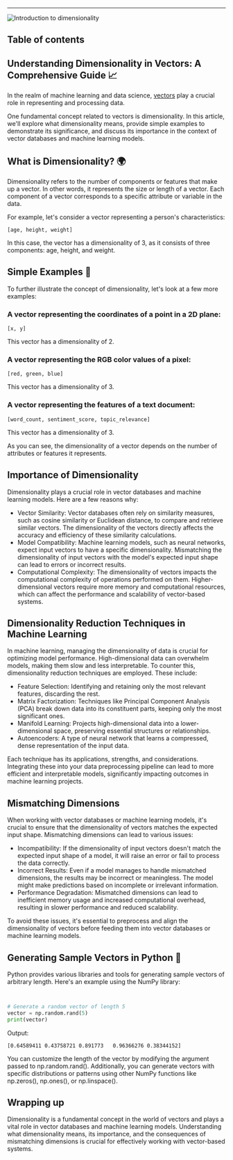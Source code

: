 






--- 

<Image src={metadata.image} alt="Introduction to dimensionality" width={800} height={600}/>

## Table of contents 

## Understanding Dimensionality in Vectors: A Comprehensive Guide 📈

In the realm of machine learning and data science, [vectors](/blog/introduction-to-embeddings) play a crucial role in representing and processing data. 

One fundamental concept related to vectors is dimensionality. In this article, we'll explore what dimensionality means, provide simple examples to demonstrate its significance, and discuss its importance in the context of vector databases and machine learning models.
## What is Dimensionality? 🌍

Dimensionality refers to the number of components or features that make up a vector. In other words, it represents the size or length of a vector. Each component of a vector corresponds to a specific attribute or variable in the data.

For example, let's consider a vector representing a person's characteristics:

`[age, height, weight]`

In this case, the vector has a dimensionality of 3, as it consists of three components: age, height, and weight.

## Simple Examples 🎨

To further illustrate the concept of dimensionality, let's look at a few more examples:

### A vector representing the coordinates of a point in a 2D plane:

`[x, y]`

This vector has a dimensionality of 2.


### A vector representing the RGB color values of a pixel:

`[red, green, blue]`

This vector has a dimensionality of 3.


### A vector representing the features of a text document:

`[word_count, sentiment_score, topic_relevance]`

This vector has a dimensionality of 3.

As you can see, the dimensionality of a vector depends on the number of attributes or features it represents.

## Importance of Dimensionality 

Dimensionality plays a crucial role in vector databases and machine learning models. Here are a few reasons why:

* Vector Similarity: Vector databases often rely on similarity measures, such as cosine similarity or Euclidean distance, to compare and retrieve similar vectors. The dimensionality of the vectors directly affects the accuracy and efficiency of these similarity calculations.
* Model Compatibility: Machine learning models, such as neural networks, expect input vectors to have a specific dimensionality. Mismatching the dimensionality of input vectors with the model's expected input shape can lead to errors or incorrect results.
* Computational Complexity: The dimensionality of vectors impacts the computational complexity of operations performed on them. Higher-dimensional vectors require more memory and computational resources, which can affect the performance and scalability of vector-based systems.

## Dimensionality Reduction Techniques in Machine Learning

In machine learning, managing the dimensionality of data is crucial for optimizing model performance. High-dimensional data can overwhelm models, making them slow and less interpretable. To counter this, dimensionality reduction techniques are employed. These include:

* Feature Selection: Identifying and retaining only the most relevant features, discarding the rest.
* Matrix Factorization: Techniques like Principal Component Analysis (PCA) break down data into its constituent parts, keeping only the most significant ones.
* Manifold Learning: Projects high-dimensional data into a lower-dimensional space, preserving essential structures or relationships.
* Autoencoders: A type of neural network that learns a compressed, dense representation of the input data.

Each technique has its applications, strengths, and considerations. Integrating these into your data preprocessing pipeline can lead to more efficient and interpretable models, significantly impacting outcomes in machine learning projects.

## Mismatching Dimensions 

When working with vector databases or machine learning models, it's crucial to ensure that the dimensionality of vectors matches the expected input shape. Mismatching dimensions can lead to various issues:

* Incompatibility: If the dimensionality of input vectors doesn't match the expected input shape of a model, it will raise an error or fail to process the data correctly.
* Incorrect Results: Even if a model manages to handle mismatched dimensions, the results may be incorrect or meaningless. The model might make predictions based on incomplete or irrelevant information.
* Performance Degradation: Mismatched dimensions can lead to inefficient memory usage and increased computational overhead, resulting in slower performance and reduced scalability.

To avoid these issues, it's essential to preprocess and align the dimensionality of vectors before feeding them into vector databases or machine learning models.

## Generating Sample Vectors in Python 🐍

Python provides various libraries and tools for generating sample vectors of arbitrary length. Here's an example using the NumPy library:

```python


# Generate a random vector of length 5
vector = np.random.rand(5)
print(vector)
```

Output:

`[0.64589411 0.43758721 0.891773   0.96366276 0.38344152]`

You can customize the length of the vector by modifying the argument passed to np.random.rand(). Additionally, you can generate vectors with specific distributions or patterns using other NumPy functions like np.zeros(), np.ones(), or np.linspace().

## Wrapping up 

Dimensionality is a fundamental concept in the world of vectors and plays a vital role in vector databases and machine learning models. Understanding what dimensionality means, its importance, and the consequences of mismatching dimensions is crucial for effectively working with vector-based systems.


